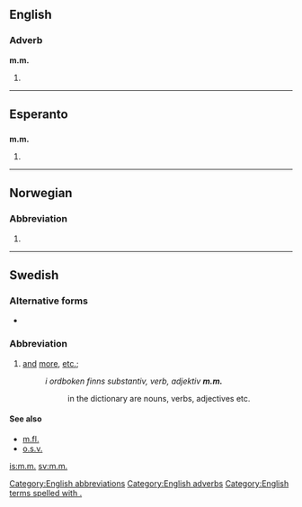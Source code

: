 {{also|mm|Mm|MM|mm.|.mm|M&M}}
==English==

===Adverb===
'''m.m.'''

# {{abbreviation of|mutatis mutandis}}

[[Category:English abbreviations]]
[[Category:English adverbs]]

[[Category:English terms spelled with .]]
----

==Esperanto==

==={{abbreviation-old|eo}}===
'''m.m.'''

# {{abbreviation of|marmejlo}}

----

==Norwegian==

===Abbreviation===
{{head|no|abbreviation}}

# {{abbreviation of|med mer|lang=no}}
----

==Swedish==

===Alternative forms===
* {{l|sv|mm}}

===Abbreviation===
{{head|sv|abbreviation}}

# [[and]] [[more]], [[etc.]]; {{abbreviation of|[[med]] [[mera]]|lang=sv}}
#: ''i ordboken finns substantiv, verb, adjektiv '''m.m.'''''
#:: in the dictionary are nouns, verbs, adjectives etc.

====See also====
* [[m.fl.]]
* [[o.s.v.]]

[[is:m.m.]]
[[sv:m.m.]]